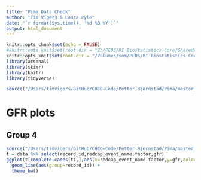 ```yaml
---
title: "Pima Data Check"
author: "Tim Vigers & Laura Pyle"
date: "`r format(Sys.time(), '%d %B %Y')`"
output: html_document
---
```


```r
knitr::opts_chunk$set(echo = FALSE)
#knitr::opts_knit$set(root.dir = "Z:/PEDS/RI Biostatistics Core/Shared/Shared Projects/Laura/BDC/Projects")
knitr::opts_knit$set(root.dir = "/Volumes/som/PEDS/RI Biostatistics Core/Shared/Shared Projects/Laura/Peds Endo/Petter Bjornstad/Pima/Master data/Raw data/")
library(arsenal)
library(skimr)
library(knitr)
library(tidyverse)
```

```r
source("/Users/timvigers/GitHub/CHCO-Code/Petter Bjornstad/Pima/master_data/tim_merge/tim_merge.R")
```

# GFR plots

## Group 4

```r
source("/Users/timvigers/GitHub/CHCO-Code/Petter Bjornstad/Pima/master_data/tim_merge/group4.R")
t = data %>% select(record_id,redcap_event_name.factor,gfr)
ggplot(t[complete.cases(t),],aes(x=redcap_event_name.factor,y=gfr,color=factor(record_id))) + 
  geom_line(aes(group=record_id)) +
  theme_bw()
```